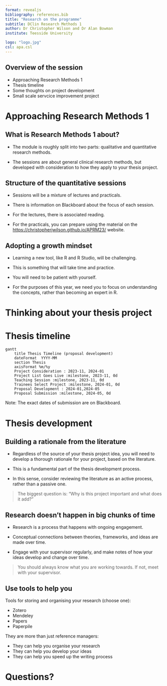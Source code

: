 ```yaml
---
format: revealjs
bibliography: references.bib
title: "Research on the programme"
subtitle: DClin Research Methods 1
author: Dr Christopher Wilson and Dr Alan Bowman
institute: Teesside University

logo: "logo.jpg"
csl: apa.csl
---
```


## Overview of the session

- Approaching Research Methods 1
- Thesis timeline
- Some thoughts on project development
- Small scale servcice improvement project



# Approaching Research Methods 1

## What is Research Methods 1 about?

- The module is roughly split into two parts: qualitative and quantitative research methods.

- The sessions are about general clinical research methods, but developed with consideration to how they apply to your thesis project.

## Structure of the quantitative sessions

- Sessions will be a mixture of lectures and practicals.

- There is information on Blackboard about the focus of each session.

- For the lectures, there is associated reading.

- For the practicals, you can prepare using the material on the [ https://christopherjwilson.github.io/APRM23/]( https://christopherjwilson.github.io/APRM23/) website.


## {background-iframe="https://christopherjwilson.github.io/APRM23/practicals/practical1.html"}

## Adopting a growth mindset

- Learning a new tool, like R and R Studio, will be challenging.

- This is something that will take time and practice.

- You will need to be patient with yourself.

- For the purposes of this year, we need you to focus on understanding the concepts, rather than becoming an expert in R.

## {background-iframe="https://nhsrcommunity.com/"}

# Thinking about your thesis project

# Thesis timeline

```mermaid
gantt
    title Thesis Timeline (proposal development)
    dateFormat  YYYY-MM
    section Thesis
    axisFormat %m/%y
    Project Consideration : 2023-11, 2024-01
    Project List Goes Live :milestone, 2023-11, 0d
    Teaching Session :milestone, 2023-11, 0d
    Trainees Select Project :milestone, 2024-01, 0d
    Proposal Development : 2024-01,2024-05
    Proposal Submission :milestone, 2024-05, 0d

```

Note: The exact dates of submission are on Blackboard.

# Thesis development

## Building a rationale from the literature

- Regardless of the source of your thesis project idea, you will need to develop a thorough rationale for your project, based on the literature.

- This is a fundamental part of the thesis development process.

- In this sense, consider reviewing the literature as an active process, rather than a passive one.

> The biggest question is: "Why is this project important and what does it add?"

## Research doesn't happen in big chunks of time

- Research is a process that happens with ongoing engagement.

- Conceptual connections between theories, frameworks, and ideas are made over time.

- Engage with your supervisor regularly, and make notes of how your ideas develop and change over time.

> You should always know what you are working towards. If not, meet with your supervisor.

## Use tools to help you

Tools for storing and organising your research (choose one):

- Zotero
- Mendeley
- Papers
- Paperpile

They are more than just reference managers:

- They can help you organise your research
- They can help you develop your ideas
- They can help you speed up the writing process

## {background-iframe="https://zotero.org"}

# Questions?